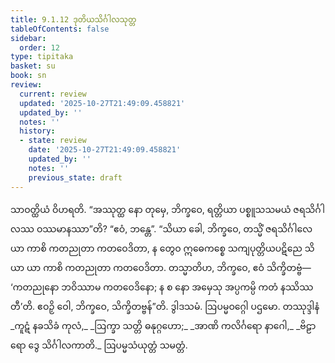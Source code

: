 ```yaml
---
title: 9.1.12 ဒုတိယသိင်္ဂါလသုတ္တ
tableOfContents: false
sidebar:
  order: 12
type: tipitaka
basket: su
book: sn
review:
  current: review
  updated: '2025-10-27T21:49:09.458821'
  updated_by: ''
  notes: ''
  history:
  - state: review
    date: '2025-10-27T21:49:09.458821'
    updated_by: ''
    notes: ''
    previous_state: draft
---
```



<ReviewStatus review={frontmatter.review} showDetails={true} />

<HypothesisAnnotation frontmatter={frontmatter} />

<DynamicBreadcrumb />

<Division number="234" book="sn" e="ch" v="18" p="314">

<Paragraph number="1245" book="sn">
သာဝတ္ထိယံ ဝိဟရတိ. “အဿုတ္ထ နော တုမှေ, ဘိက္ခဝေ, ရတ္တိယာ ပစ္စူသသမယံ ဇရသိင်္ဂါလဿ ဝဿမာနဿာ”တိ? “ဧဝံ, ဘန္တေ”. “သိယာ ခေါ, ဘိက္ခဝေ, တသ္မိံ ဇရသိင်္ဂါလေ ယာ ကာစိ ကတညုတာ ကတဝေဒိတာ, န တွေဝ ဣဓေကစ္စေ သကျပုတ္တိယပဋိညေ သိယာ ယာ ကာစိ ကတညုတာ ကတဝေဒိတာ. တသ္မာတိဟ, ဘိက္ခဝေ, ဧဝံ သိက္ခိတဗ္ဗံ—  ‘ကတညုနော ဘဝိဿာမ ကတဝေဒိနော; န စ နော အမှေသု အပ္ပကမ္ပိ ကတံ နဿိဿတီ’တိ. ဧဝဉှိ ဝေါ, ဘိက္ခဝေ, သိက္ခိတဗ္ဗန်”တိ.

</Paragraph>
</Division>

<Paragraph number="1246" type="center" book="sn">
ဒွါဒသမံ.



</Paragraph>

<Paragraph number="1247" type="center" book="sn">
ဩပမ္မဝဂ္ဂေါ ပဌမော.



</Paragraph>

<Paragraph number="1248" type="center" book="sn">
တဿုဒ္ဒါနံ


</Paragraph>

<Paragraph number="1249" type="verses" book="sn">
_ကူဋံ နခသိခံ ကုလံ,_  
_ဩက္ခာ သတ္တိ ဓနုဂ္ဂဟော;_  
_အာဏိ ကလိင်္ဂရော နာဂေါ,_  
_ဗိဠာရော ဒွေ သိင်္ဂါလကာတိ._  


</Paragraph>

<Paragraph number="1250" type="center" book="sn">
ဩပမ္မသံယုတ္တံ သမတ္တံ.
</Paragraph>
